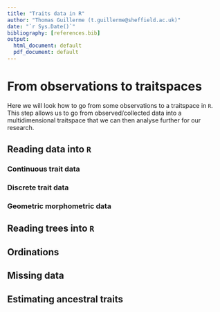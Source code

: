 ```yaml
---
title: "Traits data in R"
author: "Thomas Guillerme (t.guillerme@sheffield.ac.uk)"
date: "`r Sys.Date()`"
bibliography: [references.bib]
output:
  html_document: default
  pdf_document: default
---
```


# From observations to traitspaces

Here we will look how to go from some observations to a traitspace in `R`.
This step allows us to go from observed/collected data into a multidimensional traitspace that we can then analyse further for our research.

## Reading data into `R`

### Continuous trait data

### Discrete trait data

### Geometric morphometric data

## Reading trees into `R`

## Ordinations

## Missing data

## Estimating ancestral traits